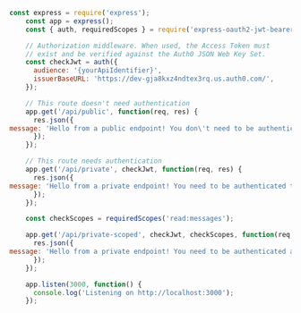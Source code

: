 ```js server.js lines highlight={12-32}
const express = require('express');
    const app = express();
    const { auth, requiredScopes } = require('express-oauth2-jwt-bearer');

    // Authorization middleware. When used, the Access Token must
    // exist and be verified against the Auth0 JSON Web Key Set.
    const checkJwt = auth({
      audience: '{yourApiIdentifier}',
      issuerBaseURL: 'https://dev-gja8kxz4ndtex3rq.us.auth0.com/',
    });

    // This route doesn't need authentication
    app.get('/api/public', function(req, res) {
      res.json({
message: 'Hello from a public endpoint! You don\'t need to be authenticated to see this.'
      });
    });

    // This route needs authentication
    app.get('/api/private', checkJwt, function(req, res) {
      res.json({
message: 'Hello from a private endpoint! You need to be authenticated to see this.'
      });
    });

    const checkScopes = requiredScopes('read:messages');

    app.get('/api/private-scoped', checkJwt, checkScopes, function(req, res) {
      res.json({
message: 'Hello from a private endpoint! You need to be authenticated and have a scope of read:messages to see this.'
      });
    });

    app.listen(3000, function() {
      console.log('Listening on http://localhost:3000');
    });
```

